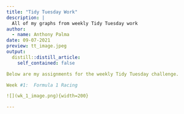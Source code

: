 ```yaml
---
title: "Tidy Tuesday Work"
description: |
  All of my graphs from weekly Tidy Tuesday work
author:
  - name: Anthony Palma
date: 09-07-2021
preview: tt_image.jpeg
output:
  distill::distill_article:
    self_contained: false

Below are my assignments for the weekly Tidy Tuesday challenge.  

Week #1:  Formula 1 Racing

![](wk_1_image.png){width=200}

---
```








